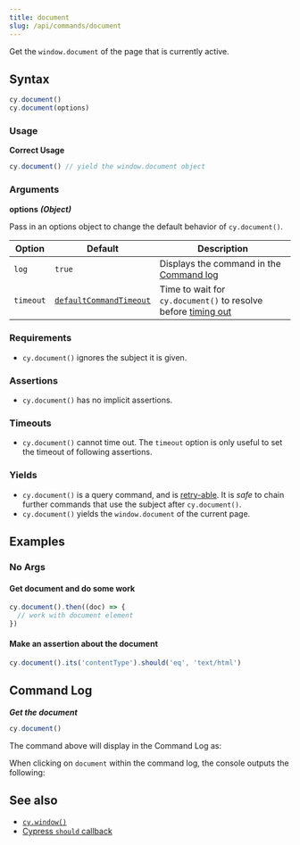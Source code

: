 ```yaml
---
title: document
slug: /api/commands/document
---
```


Get the `window.document` of the page that is currently active.

## Syntax

```javascript
cy.document()
cy.document(options)
```

### Usage

**<Icon name="check-circle" color="green" /> Correct Usage**

```javascript
cy.document() // yield the window.document object
```

### Arguments

**<Icon name="angle-right" /> options** **_(Object)_**

Pass in an options object to change the default behavior of `cy.document()`.

| Option    | Default                                                              | Description                                                                              |
| --------- | -------------------------------------------------------------------- | ---------------------------------------------------------------------------------------- |
| `log`     | `true`                                                               | Displays the command in the [Command log](/guides/core-concepts/cypress-app#Command-Log) |
| `timeout` | [`defaultCommandTimeout`](/guides/references/configuration#Timeouts) | Time to wait for `cy.document()` to resolve before [timing out](#Timeouts)               |

### Requirements [<Icon name="question-circle"/>](/guides/core-concepts/introduction-to-cypress#Chains-of-Commands)

- `cy.document()` ignores the subject it is given.

### Assertions [<Icon name="question-circle"/>](/guides/core-concepts/introduction-to-cypress#Assertions)

- `cy.document()` has no implicit assertions.

### Timeouts [<Icon name="question-circle"/>](/guides/core-concepts/introduction-to-cypress#Timeouts)

- `cy.document()` cannot time out. The `timeout` option is only useful to set
  the timeout of following assertions.

### Yields [<Icon name="question-circle"/>](/guides/core-concepts/introduction-to-cypress#Subject-Management)

- `cy.document()` is a query command, and is
  [retry-able](/guides/core-concepts/retry-ability#Commands-Queries-and-Assertions).
  It is _safe_ to chain further commands that use the subject after
  `cy.document()`.
- `cy.document()` yields the `window.document` of the current page.

## Examples

### No Args

#### Get document and do some work

```javascript
cy.document().then((doc) => {
  // work with document element
})
```

#### Make an assertion about the document

```javascript
cy.document().its('contentType').should('eq', 'text/html')
```

## Command Log

**_Get the document_**

```javascript
cy.document()
```

The command above will display in the Command Log as:

<DocsImage
  src="/img/api/document/get-document-of-application-in-command-log.png"
  alt="Command log document"
/>

When clicking on `document` within the command log, the console outputs the
following:

<DocsImage
  src="/img/api/document/console-yields-the-document-of-aut.png"
  alt="console.log document"
/>

## See also

- [`cy.window()`](/api/commands/window)
- [Cypress `should` callback](https://glebbahmutov.com/blog/cypress-should-callback/)
